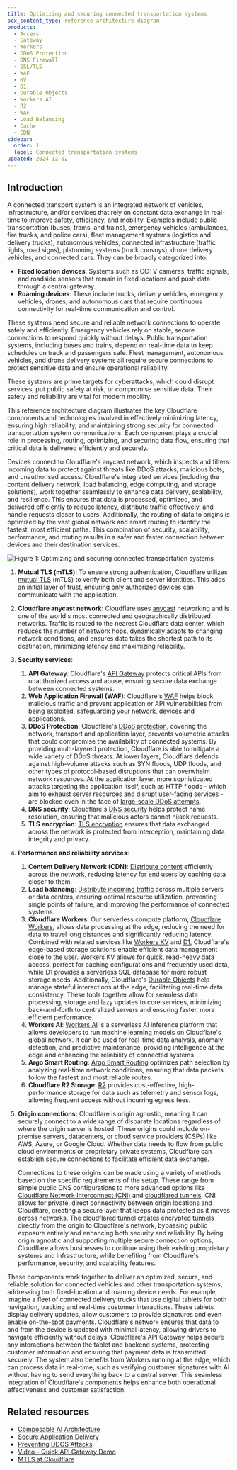 ```yaml
---
title: Optimizing and securing connected transportation systems
pcx_content_type: reference-architecture-diagram
products:
  - Access
  - Gateway
  - Workers
  - DDoS Protection
  - DNS Firewall
  - SSL/TLS
  - WAF
  - KV
  - D1
  - Durable Objects
  - Workers AI
  - R2
  - WAF
  - Load Balancing
  - Cache
  - CDN
sidebar:
  order: 1
  label: Connected transportation systems
updated: 2024-12-02
---
```


## Introduction

A connected transport system is an integrated network of vehicles, infrastructure, and/or services that rely on constant data exchange in real-time to improve safety, efficiency, and mobility. Examples include public transportation (buses, trams, and trains), emergency vehicles (ambulances, fire trucks, and police cars), fleet management systems (logistics and delivery trucks), autonomous vehicles, connected infrastructure (traffic lights, road signs), platooning systems (truck convoys), drone delivery vehicles, and connected cars. They can be broadly categorized into:

- **Fixed location devices**: Systems such as CCTV cameras, traffic signals, and roadside sensors that remain in fixed locations and push data through a central gateway.
- **Roaming devices**: These include trucks, delivery vehicles, emergency vehicles, drones, and autonomous cars that require continuous connectivity for real-time communication and control.

These systems need secure and reliable network connections to operate safely and efficiently. Emergency vehicles rely on stable, secure connections to respond quickly without delays. Public transportation systems, including buses and trains, depend on real-time data to keep schedules on track and passengers safe. Fleet management, autonomous vehicles, and drone delivery systems all require secure connections to protect sensitive data and ensure operational reliability.

These systems are prime targets for cyberattacks, which could disrupt services, put public safety at risk, or compromise sensitive data. Their safety and reliability are vital for modern mobility.

This reference architecture diagram illustrates the key Cloudflare components and technologies involved in effectively minimizing latency, ensuring high reliability, and maintaining strong security for connected transportation system communications. Each component plays a crucial role in processing, routing, optimizing, and securing data flow, ensuring that critical data is delivered efficiently and securely.

Devices connect to Cloudflare's anycast network, which inspects and filters incoming data to protect against threats like DDoS attacks, malicious bots, and unauthorised access. Cloudflare's integrated services (including the content delivery network, load balancing, edge computing, and storage solutions), work together seamlessly to enhance data delivery, scalability, and resilience. This ensures that data is processed, optimized, and delivered efficiently to reduce latency, distribute traffic effectively, and handle requests closer to users. Additionally, the routing of data to origins is optimized by the vast global network and smart routing to identify the fastest, most efficient paths. This combination of security, scalability, performance, and routing results in a safer and faster connection between devices and their destination services.

![Figure 1: Optimizing and securing connected transportation systems](~/assets/images/reference-architecture/optimizing-and-securing-connected-transportation-systems/figure1.svg)

1. **Mutual TLS (mTLS)**: To ensure strong authentication, Cloudflare utilizes [mutual TLS](/ssl/client-certificates/enable-mtls/) (mTLS) to verify both client and server identities. This adds an initial layer of trust, ensuring only authorized devices can communicate with the application.

2. **Cloudflare anycast network**: Cloudflare uses [anycast](https://www.cloudflare.com/learning/cdn/glossary/anycast-network/) networking and is one of the world's most connected and geographically distributed networks. Traffic is routed to the nearest Cloudflare data center, which reduces the number of network hops, dynamically adapts to changing network conditions, and ensures data takes the shortest path to its destination, minimizing latency and maximizing reliability.

3. **Security services**:

   1. **API Gateway**: Cloudflare's [API Gateway](/api-shield/get-started/) protects critical APIs from unauthorized access and abuse, ensuring secure data exchange between connected systems.
   2. **Web Application Firewall (WAF)**: Cloudflare's [WAF](/waf/) helps block malicious traffic and prevent application or API vulnerabilities from being exploited, safeguarding your network, devices and applications.
   3. **DDoS Protection**: Cloudflare's [DDoS protection](/ddos-protection/about/attack-coverage/), covering the network, transport and application layer, prevents volumetric attacks that could compromise the availability of connected systems. By providing multi-layered protection, Cloudflare is able to mitigate a wide variety of DDoS threats. At lower layers, Cloudflare defends against high-volume attacks such as SYN floods, UDP floods, and other types of protocol-based disruptions that can overwhelm network resources. At the application layer, more sophisticated attacks targeting the application itself, such as HTTP floods \- which aim to exhaust server resources and disrupt user-facing services \- are blocked even in the face of [large-scale DDoS attempts](https://blog.cloudflare.com/tag/ddos-reports/).
   4. **DNS security**: Cloudflare's [DNS security](https://www.cloudflare.com/en-gb/application-services/products/dns/) helps protect name resolution, ensuring that malicious actors cannot hijack requests.
   5. **TLS encryption**: [TLS encryption](/ssl/edge-certificates/) ensures that data exchanged across the network is protected from interception, maintaining data integrity and privacy.

4. **Performance and reliability services**:

   1. **Content Delivery Network (CDN)**: [Distribute content](https://www.cloudflare.com/en-gb/learning/cdn/what-is-a-cdn/) efficiently across the network, reducing latency for end users by caching data closer to them.
   2. **Load balancing**: [Distribute incoming traffic](/load-balancing/get-started/quickstart/) across multiple servers or data centers, ensuring optimal resource utilization, preventing single points of failure, and improving the performance of connected systems.
   3. **Cloudflare Workers**: Our serverless compute platform, [Cloudflare Workers](/workers/), allows data processing at the edge, reducing the need for data to travel long distances and significantly reducing latency. Combined with related services like [Workers KV](/kv/get-started/) and [D1](https://www.cloudflare.com/en-gb/developer-platform/products/d1/), Cloudflare's edge-based storage solutions enable efficient data management close to the user. Workers KV allows for quick, read-heavy data access, perfect for caching configurations and frequently used data, while D1 provides a serverless SQL database for more robust storage needs. Additionally, Cloudflare's [Durable Objects](https://blog.cloudflare.com/sqlite-in-durable-objects/) help manage stateful interactions at the edge, facilitating real-time data consistency. These tools together allow for seamless data processing, storage and lazy updates to core services, minimizing back-and-forth to centralized servers and ensuring faster, more efficient performance.
   4. **Workers AI**: [Workers AI](/workers-ai/) is a serverless AI inference platform that allows developers to run machine learning models on Cloudflare's global network. It can be used for real-time data analysis, anomaly detection, and predictive maintenance, providing intelligence at the edge and enhancing the reliability of connected systems.
   5. **Argo Smart Routing**: [Argo Smart Routing](/argo-smart-routing/) optimizes path selection by analyzing real-time network conditions, ensuring that data packets follow the fastest and most reliable routes.
   6. **Cloudflare R2 Storage**: [R2](/r2/) provides cost-effective, high-performance storage for data such as telemetry and sensor logs, allowing frequent access without incurring egress fees.

5. **Origin connections:** Cloudflare is origin agnostic, meaning it can securely connect to a wide range of disparate locations regardless of where the origin server is hosted. These origins could include on-premise servers, datacenters, or cloud service providers (CSPs) like AWS, Azure, or Google Cloud. Whether data needs to flow from public cloud environments or proprietary private systems, Cloudflare can establish secure connections to facilitate efficient data exchange.

   Connections to these origins can be made using a variety of methods based on the specific requirements of the setup. These range from simple public DNS configurations to more advanced options like [Cloudflare Network Interconnect (CNI)](/network-interconnect/) and [cloudflared tunnels](/cloudflare-one/faq/cloudflare-tunnels-faq/#how-can-origin-servers-be-secured-when-using-tunnel). CNI allows for private, direct connectivity between origin locations and Cloudflare, creating a secure layer that keeps data protected as it moves across networks. The cloudflared tunnel creates encrypted tunnels directly from the origin to Cloudflare's network, bypassing public exposure entirely and enhancing both security and reliability. By being origin agnostic and supporting multiple secure connection options, Cloudflare allows businesses to continue using their existing proprietary systems and infrastructure, while benefiting from Cloudflare's performance, security, and scalability features.

These components work together to deliver an optimized, secure, and reliable solution for connected vehicles and other transportation systems, addressing both fixed-location and roaming device needs. For example, imagine a fleet of connected delivery trucks that use digital tablets for both navigation, tracking and real-time customer interactions. These tablets display delivery updates, allow customers to provide signatures and even enable on-the-spot payments. Cloudflare's network ensures that data to and from the device is updated with minimal latency, allowing drivers to navigate efficiently without delays. Cloudflare's API Gateway helps secure any interactions between the tablet and backend systems, protecting customer information and ensuring that payment data is transmitted securely. The system also benefits from Workers running at the edge, which can process data in real-time, such as verifying customer signatures with AI without having to send everything back to a central server. This seamless integration of Cloudflare's components helps enhance both operational effectiveness and customer satisfaction.

## Related resources

- [Composable AI Architecture](/reference-architecture/diagrams/ai/ai-composable/)
- [Secure Application Delivery](/reference-architecture/design-guides/secure-application-delivery/)
- [Preventing DDOS Attacks](/learning-paths/prevent-ddos-attacks/)
- [Video \- Quick API Gateway Demo](https://www.youtube.com/watch?v=zzw2jIGcv5A)
- [MTLS at Cloudflare](/learning-paths/mtls/)
